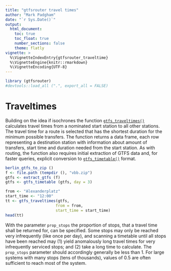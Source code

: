 ```yaml
---
title: "gtfsrouter travel times"
author: "Mark Padgham"
date: "`r Sys.Date()`"
output: 
  html_document:
    toc: true
    toc_float: true
    number_sections: false
    theme: flatly
vignette: >
  %\VignetteIndexEntry{gtfsrouter_traveltime}
  %\VignetteEngine{knitr::rmarkdown}
  %\VignetteEncoding{UTF-8}
---
```

  
  
```r
library (gtfsrouter)
#devtools::load_all (".", export_all = FALSE)
```

# Traveltimes

Building on the idea if isochrones the function [`gtfs_traveltimes()`](https://atfutures.github.io/gtfs-router/reference/gtfs_isochrone.html) calculates travel times from a nominated start station to all other stations. The travel time for a route is selected that has the shortest duration for the minimum possible transfers. 
The function returns a data frame, each row representing a destination station with information about amount of transfers, start time and duration needed from the start station.
As with routing, the
function also requires initial extraction of GTFS data and, for faster queries,
explicit conversion to
[`gtfs_timetable()`](https://atfutures.github.io/gtfs-router/reference/gtfs_timetable.html)
format.

```r
berlin_gtfs_to_zip ()
f <- file.path (tempdir (), "vbb.zip")
gtfs <- extract_gtfs (f)
gtfs <- gtfs_timetable (gtfs, day = 3)
```

```r
from <- "Alexanderplatz"
start_time <- "12:00"
tt <- gtfs_traveltimes(gtfs,
                      from = from,
                      start_time = start_time)
head(tt)
```
With the parameter `prop_stops` the proportion of stops, that a travel time shall be returned for, can be specified. Some stops may only be reached very infrequently (like once per day), and scanning a timetable until all stops have been reached may (1) yield anomalously long travel times for very infrequently serviced stops; and (2) take a long time to calculate. The `prop_stops` parameter should accordingly generally be less than 1. For large systems with many stops (tens of thousands), values of 0.5 are often sufficient to reach most of the system. 
